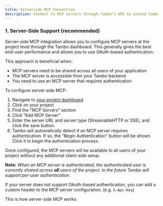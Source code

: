 ```yaml
---
title: Serverside MCP Connection
description: Connect to MCP servers through Tambo's API to extend Tambo's capabilities
---
```


### 1. Server-Side Support (recommended)

Server-side MCP integration allows you to configure MCP servers at the project
level through the Tambo dashboard. This generally gives the best end-user performance and
allows you to use OAuth-based authentication.

This approach is beneficial when:

- MCP servers need to be shared across all users of your application
- The MCP server is accessible from your Tambo backend
- You need to use an MCP server that requires authentication

To configure server-side MCP:

1. Navigate to [your project dashboard](https://tambo.co/dashboard)
2. Click on your project
3. Find the "MCP Servers" section
4. Click "Add MCP Server"
5. Enter the server URL and server type (StreamableHTTP or SSE), and click the save button.
6. Tambo will automatically detect if an MCP server requires authentication. If so, the "Begin Authentication" button will be shown. Click it to begin the authentication process.

Once configured, the MCP servers will be available to all users of your project without any additional client-side setup.

**Note:** _When an MCP server is authenticated, the authenticated user is currently shared across **all** users of the project. In the future Tambo will support per-user authentication._

If your server does not support OAuth-based authentication, you can add a custom header to the MCP server configuration. (e.g. `X-Api-Key`)

This is how server-side MCP works:

<Mermaid
  chart="
sequenceDiagram
    Browser->>Tambo: Show me issues in the last 30 days
    Note over Tambo: Tambo transforms the user's message into a tool call
    Tambo->>MCP: list_issues({since: '2025-04-29'})
    MCP->>Tambo: Issues list: [{...}, {...}, {...}]
    Note over Tambo: Tambo chooses a component
    Note over Tambo: Tambo reformats the data into component props
    Tambo->>Browser: '<IssuesTable issues={...} />' 
 "
/>
